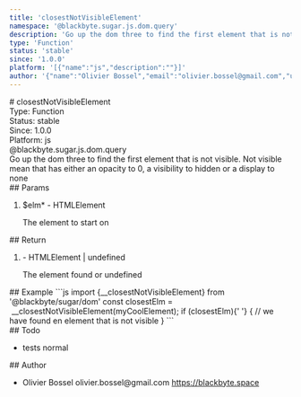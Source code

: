 ```yaml
---
title: 'closestNotVisibleElement'
namespace: '@blackbyte.sugar.js.dom.query'
description: 'Go up the dom three to find the first element that is not visible. Not visible mean that has either an opacity to 0, a visibility to hidden or a display to none'
type: 'Function'
status: 'stable'
since: '1.0.0'
platform: '[{"name":"js","description":""}]'
author: '{"name":"Olivier Bossel","email":"olivier.bossel@gmail.com","url":"https://blackbyte.space"}'
---
```


<div class="docmap-mdx">
  # closestNotVisibleElement
  <div class="_metas">
    <div class="_type">
      <span class="_type-label">Type:</span>
      <span class="_type-value">Function</span>
    </div>
    <div class="_status">
      <span class="_status-label">Status:</span>
      <span class="_status-value -stable">stable</span>
    </div>
    <div class="_since">
      <span class="_since-label">Since:</span>
      <span class="_since-value">1.0.0</span>
    </div>
    <div class="_platform">
      <span class="_platform-label">Platform:</span>
      <span class="_platform-value -js">js</span>
    </div>
  </div>
  <div class="_namespace">@blackbyte.sugar.js.dom.query</div>
  <div class="_description typo-lead typo-format">
    Go up the dom three to find the first element that is not visible. Not
    visible mean that has either an opacity to 0, a visibility to hidden or a
    display to none
  </div>
  <div class="_params">
    ## Params
    <ol class="_list">
      <li class="_item">
        <span class="_name">
          $elm<span class="_required">*</span>
        </span>
        <span class="_default">-</span> <span class="_type">HTMLElement</span>
        <p class="_description">The element to start on</p>
      </li>
    </ol>
  </div>
  <div class="_return">
    ## Return
    <ol class="_list">
      <li class="_item">
        <span class="_default">-</span>
        <span class="_type">HTMLElement &vert; undefined</span>
        <p class="_description">The element found or undefined</p>
      </li>
    </ol>
  </div>
  <div class="_examples">
    ## Example ```js import {__closestNotVisibleElement} from
    '@blackbyte/sugar/dom' const closestElm =
     __closestNotVisibleElement(myCoolElement); if (closestElm){' '}
    {
      // we have found en element that is not visible
    }
    ```
  </div>
  <div class="_todo">
    ## Todo
    <ul class="_list">
      <li class="_item">
        <span class="_description">tests</span>
        <span class="_priority -normal">normal</span>
      </li>
    </ul>
  </div>
  <div class="_author">
    ## Author
    <ul class="_list">
      <li class="_item">
        <span class="_name">Olivier Bossel</span>
        <span class="_email">olivier.bossel@gmail.com</span>
        <a href="https://blackbyte.space" target="_blank" class="_url">
          https://blackbyte.space
        </a>
      </li>
    </ul>
  </div>
</div>
